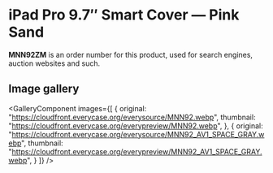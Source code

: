 
# iPad Pro 9.7″ Smart Cover — Pink Sand

<Callout type='info' emoji='👉🏻'>**MNN92ZM** is an order number for this product, used for search engines, auction websites and such.</Callout>

## Image gallery

<GalleryComponent
    images={[
      {
        original: "https://cloudfront.everycase.org/everysource/MNN92.webp",
        thumbnail: "https://cloudfront.everycase.org/everypreview/MNN92.webp",
      },
      {
        original: "https://cloudfront.everycase.org/everysource/MNN92_AV1_SPACE_GRAY.webp",
        thumbnail: "https://cloudfront.everycase.org/everypreview/MNN92_AV1_SPACE_GRAY.webp",
      }
    ]}
  />

